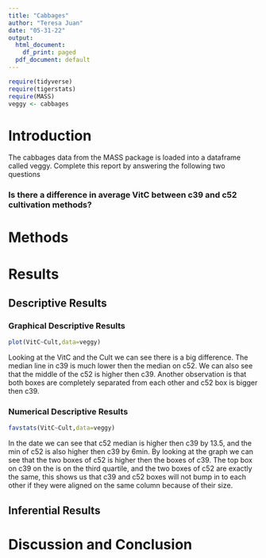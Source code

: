 ```yaml
---
title: "Cabbages"
author: "Teresa Juan"
date: "05-31-22"
output:
  html_document:
    df_print: paged
  pdf_document: default
---
```


```r
require(tidyverse)
require(tigerstats)
require(MASS)
veggy <- cabbages
```

# Introduction

<!--In this section you explain what you are trying to show.  Where did the data come from?  What is the research or other question you are trying to answer?!-->
 The cabbages data from the MASS package is loaded into a dataframe called veggy. Complete this report by answering the following two questions  
 
### Is there a difference in average VitC between c39 and c52 cultivation methods?  

# Methods

<!--Decide on your methods:  use "variable analysis" or other appropriate descriptors.  Make sure to choose at least one graphical method and at least one numerical method.!-->

# Results

<!--Divide this section into two sub-sections:  One for your descriptive  results and one for your inferential results.!-->

## Descriptive Results

### Graphical Descriptive Results

<!--Graphical results here.  Make sure to show your code.  Provide appropriate labels for axes, giving units if possible, and provide a good title for the graph, too.  Use the graphical results to describe the patterns if any that exist in the data as focused toward the research question!-->

```r
plot(VitC~Cult,data=veggy)
```

Looking at the VitC and the Cult we can see there is a big difference. The median line in c39 is much lower then the median on c52. We can also see that the middle of the c52 is higher then c39. Another observation is that both boxes are completely separated from each other and c52 box is bigger then c39.

### Numerical Descriptive Results

<!--Numerical results go here. Use the numerical results to describe the patterns if any that exist in the data as focused toward the research question!-->

```r
favstats(VitC~Cult,data=veggy)
```

In the date we can see that c52 median is higher then c39 by 13.5, and the min of c52 is also higher then c39 by 6min. By looking at the graph we can see that the two boxes of c52 is higher then the boxes of c39. The top box on c39 on the is on the third quartile, and the two boxes of c52 are exactly the same, this shows us that c39 and c52 boxes will not bump in to each other if they were aligned on the same column because of their size. 

## Inferential Results

<!--State hypothesis clearly.  Make sure your discussion of the inferential test covers all the aspects that the test output produces, such as test statistic, p-value etc.  Make a decision about the null hypothesis, explain the assumptions on which the selected test/procedure was based, and why the chosen procedure satisfys the assumptions and is appropriate to answer the research question!-->


# Discussion and Conclusion

<!--Discussion and conclusion here.  If you found a relationship be sure to consider whether the relationship occurs because one of the variavbles causes the other, or whether they perhasps are related for some other reason.  Watch the chapter 6 videos from the GeorgeTown videos collection.!-->

